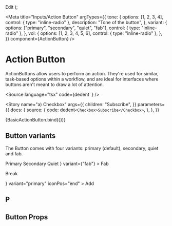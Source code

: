 
  <StoryCenteredInline>
    <ActionButton {...args}>Edit</ActionButton>
  </StoryCenteredInline>
);

<Meta
  title="Inputs/Action Button"
  argTypes={{
    tone: {
      options: [1, 2, 3, 4],
      control: { type: "inline-radio" },
      description: "Tone of the button",
    },
    variant: {
      options: ["primary", "secondary", "quiet", "fab"],
      control: { type: "inline-radio" },
    },
    vol: {
      options: [1, 2, 3, 4, 5, 6],
      control: { type: "inline-radio" },
    },
  }}
  component={ActionButton}
/>

# Action Button

ActionButtons allow users to perform an action. They're used for similar, task-based options within a workflow, and are ideal for interfaces where buttons aren't meant to draw a lot of attention.

<Source
  language="tsx"
  code={dedent`
  `}
/>

<Story
  name="a) Checkbox"
  args={{
    children: "Subscribe",
  }}
  parameters={{
    docs: {
      source: {
        code: dedent`<Checkbox>Subscribe</Checkbox>`,
      },
    },
  }}
>
  {BasicActionButton.bind({})}
</Story>

## Button variants

The Button comes with four variants: primary (default), secondary, quiet and fab.

<Preview>
  <Story name="b) Button variants">
    <StoryCenteredInline>
      <ActionButton variant="primary">Primary</ActionButton>
      <ActionButton variant="secondary">Secondary</ActionButton>
      <ActionButton variant="quiet">Quiet</ActionButton>
      <ActionButton
        icon={
          <Icon>
            <path d="M14 7h-5v-5h-2v5h-5v2h5v5h2v-5h5v-2z"></path>
          </Icon>
        }
        variant={"fab"}
      >
        Fab
      </ActionButton>
    </StoryCenteredInline>
  </Story>
</Preview>

Break

<Story name="c) Icon + Text">
  <StoryCenteredInline>
    <ActionButton
      iconPos="start"
      icon={
        <Icon>
          <path d="M14 7h-5v-5h-2v5h-5v2h5v5h2v-5h5v-2z"></path>
        </Icon>
      }
      variant="primary"
      iconPos="end"
    >
      Add
    </ActionButton>
  </StoryCenteredInline>
</Story>

## P

## Button Props

<ArgsTable of={ActionButton} />
